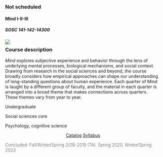 

::: {.card .class-card  .equal-height}
::: card-header
### Not scheduled 
:::

#### Mind I-II-III{.card-title}
#####  SOSC 141-142-14300 {.card-subtitle}

![](cards/mind-banner.jpg){.class-banner fig-alt="Illustartion of two people sitting next to a stylized brain."}

::: {.card-body style="margin-top: 0px;"}

::: {.content-narrow style="margin-top:-1rem;"}
### Course description {.course-summary}
:::

::: {.card-text .overflow-y-scroll .content-narrow .class-scroller}

*Mind* explores subjective experience and behavior through the lens of underlying mental processes, biological mechanisms, and social context. Drawing from research in the social sciences and beyond, the course broadly considers how empirical approaches can shape our understanding of long-standing questions about human experience. Each quarter of Mind is taught by a different group of faculty, and the material in each quarter is arranged into a broad theme that makes connections across quarters. These themes vary from year to year.

:::
:::

::: {.list-group .list-group-flush}

::: list-group-item
Undergraduate
:::
::: list-group-item
Social sciences core
:::
::: list-group-item
Psychology, cognitive science
:::
:::


::: {.card-body .content-narrow style="text-align: center;"}
[Catalog](http://collegecatalog.uchicago.edu/thecollege/socialsciences/){.card-link .badge}
[Syllabus](#){.card-link .badge}
:::


::: {.card-footer}
<span style="font-weight:200;">Concluded: Fall/Winter/Spring 2018-2019 (TA), Spring 2020, Winter/Spring 2023</span>
:::
:::

